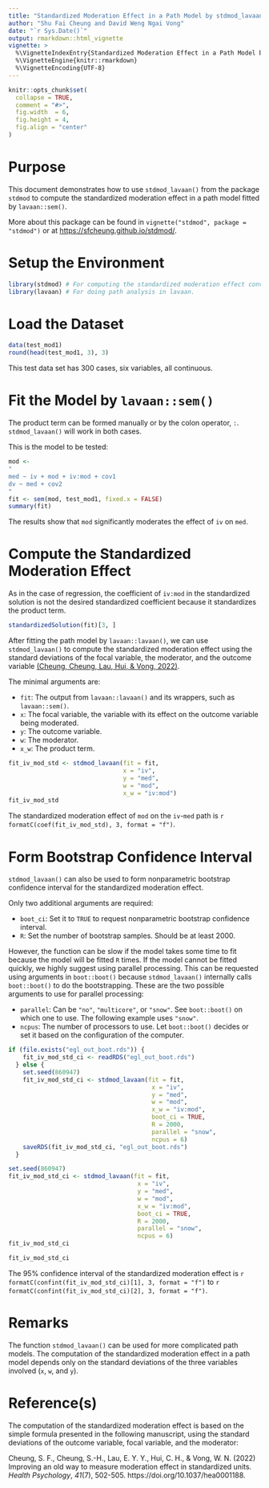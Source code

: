 ```yaml
---
title: "Standardized Moderation Effect in a Path Model by stdmod_lavaan()"
author: "Shu Fai Cheung and David Weng Ngai Vong"
date: "`r Sys.Date()`"
output: rmarkdown::html_vignette
vignette: >
  %\VignetteIndexEntry{Standardized Moderation Effect in a Path Model by stdmod_lavaan()}
  %\VignetteEngine{knitr::rmarkdown}
  %\VignetteEncoding{UTF-8}
---
```


```r
knitr::opts_chunk$set(
  collapse = TRUE,
  comment = "#>",
  fig.width  = 6,
  fig.height = 4,
  fig.align = "center"
)
```

# Purpose

This document demonstrates how to use `stdmod_lavaan()` from
the package `stdmod` to compute the
standardized moderation effect in a path model fitted by `lavaan::sem()`.

More about this package can be found
in `vignette("stdmod", package = "stdmod")`
or at [https://sfcheung.github.io/stdmod/](https://sfcheung.github.io/stdmod/).

# Setup the Environment

```r
library(stdmod) # For computing the standardized moderation effect conveniently
library(lavaan) # For doing path analysis in lavaan.
```

# Load the Dataset

```r
data(test_mod1)
round(head(test_mod1, 3), 3)
```

This test data set has 300 cases, six variables, all continuous.


# Fit the Model by `lavaan::sem()`

The product term can be formed manually or by the colon operator, `:`.
`stdmod_lavaan()` will work in both cases.

This is the model to be tested:

```r
mod <-
"
med ~ iv + mod + iv:mod + cov1
dv ~ med + cov2
"
fit <- sem(mod, test_mod1, fixed.x = FALSE)
summary(fit)
```

The results show that `mod` significantly moderates the effect of
`iv` on `med`.

# Compute the Standardized Moderation Effect

As in the case of regression, the coefficient of `iv:mod` in
the standardized solution is not the desired standardized coefficient because
it standardizes the product term.

```r
standardizedSolution(fit)[3, ]
```

After fitting the path model by `lavaan::lavaan()`, we can use `stdmod_lavaan()`
to compute the standardized moderation effect using the standard deviations
of the focal variable, the moderator, and the outcome variable
[(Cheung, Cheung, Lau, Hui, & Vong, 2022)](https://doi.org/10.1037/hea0001188).

The minimal arguments are:

- `fit`: The output from `lavaan::lavaan()` and its wrappers, such
          as `lavaan::sem()`.
- `x`: The focal variable, the variable with its effect on the
       outcome variable being moderated.
- `y`: The outcome variable.
- `w`: The moderator.
- `x_w`: The product term.

```r
fit_iv_mod_std <- stdmod_lavaan(fit = fit,
                                x = "iv",
                                y = "med",
                                w = "mod",
                                x_w = "iv:mod")
fit_iv_mod_std
```

The standardized moderation effect of `mod` on the `iv`-`med` path is
`r formatC(coef(fit_iv_mod_std), 3, format = "f")`.

# Form Bootstrap Confidence Interval

`stdmod_lavaan()` can also be used to form nonparametric bootstrap
confidence interval for the standardized moderation effect.

Only two additional arguments are required:

- `boot_ci`: Set it to `TRUE` to request nonparametric bootstrap confidence
             interval.
- `R`: Set the number of bootstrap samples. Should be at least 2000.

However, the function can be slow if the model takes some time to fit because
the model will be fitted `R` times. If the model cannot be fitted quickly,
we highly suggest using parallel processing. This can be requested using
arguments in `boot::boot()` because `stdmod_lavaan()` internally calls
`boot::boot()` to do the bootstrapping. These are the two possible arguments
to use for parallel processing:

-  `parallel`: Can be `"no"`, `"multicore"`, or `"snow"`.  See `boot::boot()`
               on which one to use. The following example uses `"snow"`.
- `ncpus`: The number of processors to use. Let `boot::boot()` decides or set
            it based on the configuration of the computer.

```r
if (file.exists("egl_out_boot.rds")) {
    fit_iv_mod_std_ci <- readRDS("egl_out_boot.rds")
  } else {
    set.seed(860947)
    fit_iv_mod_std_ci <- stdmod_lavaan(fit = fit,
                                        x = "iv",
                                        y = "med",
                                        w = "mod",
                                        x_w = "iv:mod",
                                        boot_ci = TRUE,
                                        R = 2000,
                                        parallel = "snow",
                                        ncpus = 6)
    saveRDS(fit_iv_mod_std_ci, "egl_out_boot.rds")
  }
```

```r
set.seed(860947)
fit_iv_mod_std_ci <- stdmod_lavaan(fit = fit,
                                    x = "iv",
                                    y = "med",
                                    w = "mod",
                                    x_w = "iv:mod",
                                    boot_ci = TRUE,
                                    R = 2000,
                                    parallel = "snow",
                                    ncpus = 6)
fit_iv_mod_std_ci
```

```r
fit_iv_mod_std_ci
```

The 95% confidence interval of the standardized moderation effect is
`r formatC(confint(fit_iv_mod_std_ci)[1], 3, format = "f")` to
`r formatC(confint(fit_iv_mod_std_ci)[2], 3, format = "f")`.

# Remarks

The function `stdmod_lavaan()` can be used for more complicated path models.
The computation of the standardized moderation effect in a path model depends
only on the standard deviations of the three variables involved
(`x`, `w`, and `y`).

# Reference(s)

The computation of the standardized moderation effect is based on the simple
formula presented in the following manuscript, using the standard deviations of
the outcome variable, focal variable, and the moderator:

Cheung, S. F., Cheung, S.-H., Lau, E. Y. Y., Hui, C. H., & Vong, W. N. (2022)
Improving an old way to measure moderation effect in standardized units.
*Health Psychology*, *41*(7), 502-505. https://doi.org/10.1037/hea0001188.


